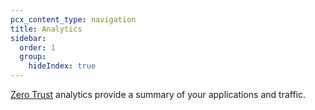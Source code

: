 ```yaml
---
pcx_content_type: navigation
title: Analytics
sidebar:
  order: 1
  group:
    hideIndex: true
---
```



<Render file="survey" />

[Zero Trust](https://one.dash.cloudflare.com/) analytics provide a summary of your applications and traffic.

<DirectoryListing />
